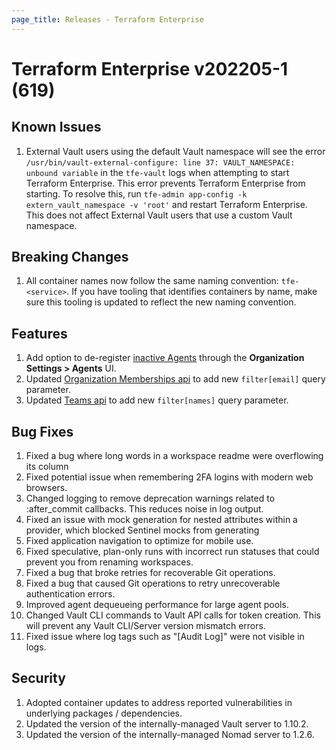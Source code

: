 ```yaml
---
page_title: Releases - Terraform Enterprise
---
```


# Terraform Enterprise v202205-1 (619)

## Known Issues

1. External Vault users using the default Vault namespace will see the error `/usr/bin/vault-external-configure: line 37: VAULT_NAMESPACE: unbound variable` in the `tfe-vault` logs when attempting to start Terraform Enterprise. This error prevents Terraform Enterprise from starting. To resolve this, run `tfe-admin app-config -k extern_vault_namespace -v 'root'` and restart Terraform Enterprise. This does not affect External Vault users that use a custom Vault namespace.

## Breaking Changes

1. All container names now follow the same naming convention: `tfe-<service>`. If you have tooling that identifies containers by name, make sure this tooling is updated to reflect the new naming convention.

## Features

1. Add option to de-register [inactive Agents](/cloud-docs/agents#agent-capacity-usage) through the **Organization Settings > Agents** UI.
2. Updated [Organization Memberships api](/cloud-docs/api-docs/organization-memberships#query-parameters) to add new `filter[email]` query parameter.
3. Updated [Teams api](/cloud-docs/api-docs/teams#query-parameters) to add new `filter[names]` query parameter.

## Bug Fixes

1. Fixed a bug where long words in a workspace readme were overflowing its column
2. Fixed potential issue when remembering 2FA logins with modern web browsers.
3. Changed logging to remove deprecation warnings related to :after_commit callbacks. This reduces noise in log output.
4. Fixed an issue with mock generation for nested attributes within a provider, which blocked Sentinel mocks from generating
5. Fixed application navigation to optimize for mobile use.
6. Fixed speculative, plan-only runs with incorrect run statuses that could prevent you from renaming workspaces.
7. Fixed a bug that broke retries for recoverable Git operations.
8. Fixed a bug that caused Git operations to retry unrecoverable authentication errors.
9. Improved agent dequeueing performance for large agent pools.
10. Changed Vault CLI commands to Vault API calls for token creation. This will prevent any Vault CLI/Server version mismatch errors.
11. Fixed issue where log tags such as "[Audit Log]" were not visible in logs.

## Security

1. Adopted container updates to address reported vulnerabilities in underlying packages / dependencies.
2. Updated the version of the internally-managed Vault server to 1.10.2.
3. Updated the version of the internally-managed Nomad server to 1.2.6.
